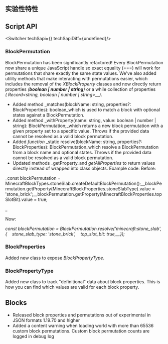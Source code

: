 






<h2 className="experimental_divider">实验性特性</h2>





## **Script API**

<Switcher techSapi={<TechSapiExp/>} techSapiDiff={undefined}/>

### **BlockPermutation**

BlockPermutation has been significantly refactored! Every BlockPermutation now share a unique JavaScript handle so exact equality (===) will work for permutations that share exactly the same state values. We've also added utility methods that make interacting with permutations easier, which includes the removal of the _XBlockProperty_ classes and now directly return properties _(__boolean | number | string__)_ or a while collection of properties _(_ _Record\<string, boolean | number | string\>__)_.

-   Added method _matches(blockName: string, properties?: BlockProperties): boolean_which is used to match a block with optional states against a BlockPermutation.
-   Added method _withProperty(name: string, value: boolean | number | string): BlockPermutation;_which returns a new block permutation with a given property set to a specific value. Throws if the provided data cannot be resolved as a valid block permutation.
-   Added _function_ _static resolve(blockName: string, properties?: BlockProperties): BlockPermutation_which resolve a BlockPermutation from a block name and optional states. Throws if the provided data cannot be resolved as a valid block permutation.
-   Updated methods _getProperty_and _getAllProperties_ to return values directly instead of wrapped into class objects. Example code: Before:

_const blockPermutation = MinecraftBlockTypes.stoneSlab.createDefaultBlockPermutation();__blockPermutation.getProperty(MinecraftBlockProperties.stoneSlabType).value = 'stone\_brick';__blockPermutation.getProperty(MinecraftBlockProperties.topSlotBit).value = true;  
  
_

Now:

_const blockPermutation = BlockPermutation.resolve('minecraft:stone\_slab', {_    _stone\_slab\_type: 'stone\_brick',_    _top\_slot\_bit: true,__});_ 

### **BlockProperties**

Added new class to expose _BlockPropertyType_.

### **BlockPropertyType**

Added new class to track "definitional" data about block properties. This is how you can find which values are valid for each block property.

## **Blocks**

-   Released block properties and permutations out of experimental in JSON formats 1.19.70 and higher
-   Added a content warning when loading world with more than 65536 custom block permutations. Custom block permutation counts are logged in debug log